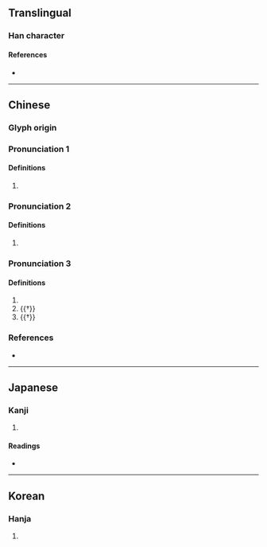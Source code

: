 {{character info/new}}
==Translingual==

===Han character===
{{Han char|rn=72|rad=日|as=08|sn=12|four=64016|canj=AKLU|ids=⿰日奄}}

====References====
* {{Han ref|kx=0497.190|dkj=14013|dj=0865.020|hdz=21517.130|uh=667B|ud=26235|bh=D9A3|bd=55715}}

----

==Chinese==
{{zh-forms}}

===Glyph origin===
{{Han etym}}

===Pronunciation 1===
{{zh-pron
|m=àn
|c=am3,ngam3
|oc=2,n
|cat=a
}}

====Definitions====
{{zh-hanzi}}

# {{zh-alt-form|暗|[[dark]]}}

===Pronunciation 2===
{{zh-pron
|m=ǎn
|c=am2,ngam2
|mc=1
|oc=1,1
|cat=
}}

====Definitions====
{{zh-hanzi}}

# {{zh-only|晻藹}}

===Pronunciation 3===
{{zh-pron
|m=yǎn
|c=jim2
|mc=2
|oc=n,2
|cat=
}}

====Definitions====
{{zh-hanzi}}

# {{zh-only|晻晻}}
# {{†}} {{zh-alt-form|渰|[[cloud]]s [[form]]ing or [[rise|rising]]}}
# {{†}} {{zh-alt-form|奄|to [[cover]]}}

===References===
* {{R:yue:mfccd}}

----

==Japanese==

===Kanji===
{{ja-kanji|grade=|rs=日08}}

# {{defn|lang=ja|sort=日08}}

====Readings====
* {{ja-readings
|goon=おん<おむ
|kanon=あん<あむ
|kun=くら-い
}}

----

==Korean==

===Hanja===
{{ko-hanja|hangeul=암|eumhun=}}

# {{defn|lang=ko|sort=日08}}